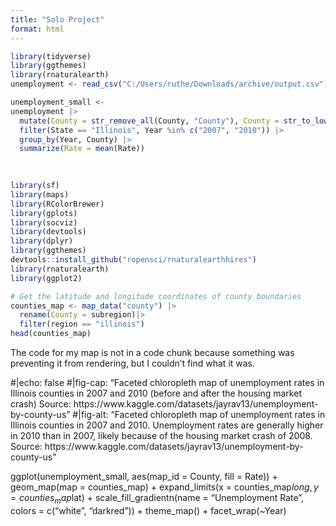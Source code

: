 ```yaml
---
title: "Solo Project"
format: html
---
```


```r
library(tidyverse)
library(ggthemes)
library(rnaturalearth)
unemployment <- read_csv("C:/Users/ruthe/Downloads/archive/output.csv")
```
```r

unemployment_small <-
unemployment |>
  mutate(County = str_remove_all(County, "County"), County = str_to_lower(County)) |>
  filter(State == "Illinois", Year %in% c("2007", "2010")) |>
  group_by(Year, County) |>
  summarize(Rate = mean(Rate)) 
  
  
```
```r
library(sf)
library(maps)
library(RColorBrewer)
library(gplots)
library(socviz)
library(devtools)
library(dplyr)
library(ggthemes)
devtools::install_github("ropensci/rnaturalearthhires")
library(rnaturalearth)
library(ggplot2)

# Get the latitude and longitude coordinates of county boundaries
counties_map <- map_data("county") |>
  rename(County = subregion)|>
  filter(region == "illinois")
head(counties_map)


```


The code for my map is not in a code chunk because something was preventing it from rendering, but I couldn't find what it was.


#|echo: false
#|fig-cap: "Faceted chloropleth map of unemployment rates in Illinois counties in 2007 and 2010 (before and after the housing market crash) Source: https://www.kaggle.com/datasets/jayrav13/unemployment-by-county-us"
#|fig-alt: "Faceted chloropleth map of unemployment rates in Illinois counties in 2007 and 2010. Unemployment rates are generally higher in 2010 than in 2007, likely because of the housing market crash of 2008. Source: https://www.kaggle.com/datasets/jayrav13/unemployment-by-county-us"

ggplot(unemployment_small, aes(map_id = County, fill = Rate)) +
  geom_map(map = counties_map) +
  expand_limits(x = counties_map$long, y = counties_map$lat) +
  scale_fill_gradientn(name = "Unemployment Rate", colors = c("white", "darkred")) +
  theme_map() +
  facet_wrap(~Year)
  




